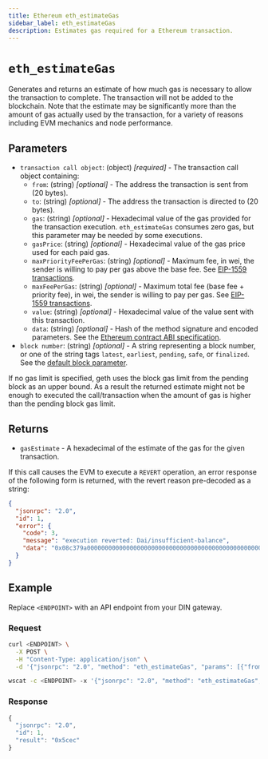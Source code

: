 ```yaml
---
title: Ethereum eth_estimateGas
sidebar_label: eth_estimateGas
description: Estimates gas required for a Ethereum transaction.
---
```



# `eth_estimateGas`


Generates and returns an estimate of how much gas is necessary to allow the transaction to complete.
The transaction will not be added to the blockchain. Note that the estimate may be significantly more
than the amount of gas actually used by the transaction, for a variety of reasons including EVM mechanics
and node performance. 

## Parameters

- `transaction call object`: (object) _[required]_ - The transaction call object containing:
  - `from`: (string) _[optional]_ - The address the transaction is sent from (20 bytes).
  - `to`: (string) _[optional]_ - The address the transaction is directed to (20 bytes).
  - `gas`: (string) _[optional]_ - Hexadecimal value of the gas provided for the transaction execution. `eth_estimateGas` consumes zero gas, but this parameter may be needed by some executions.
  - `gasPrice`: (string) _[optional]_ - Hexadecimal value of the gas price used for each paid gas.
  - `maxPriorityFeePerGas`: (string) _[optional]_ - Maximum fee, in wei, the sender is willing to pay per gas above the base fee. See [EIP-1559 transactions](http://eips.ethereum.org/EIPS/eip-1559).
  - `maxFeePerGas`: (string) _[optional]_ - Maximum total fee (base fee + priority fee), in wei, the sender is willing to pay per gas. See [EIP-1559 transactions](http://eips.ethereum.org/EIPS/eip-1559).
  - `value`: (string) _[optional]_ - Hexadecimal value of the value sent with this transaction.
  - `data`: (string) _[optional]_ - Hash of the method signature and encoded parameters. See the [Ethereum contract ABI specification](https://docs.soliditylang.org/en/latest/abi-spec.html).
- `block number`: (string) _[optional]_ - A string representing a block number, or one of the string tags `latest`, `earliest`, `pending`, `safe`, or `finalized`. See the [default block parameter](https://ethereum.org/en/developers/docs/apis/json-rpc/#default-block).

If no gas limit is specified, geth uses the block gas limit from the pending block as an upper bound. As a result the
returned estimate might not be enough to executed the call/transaction when the amount of gas is higher than the pending
block gas limit.

## Returns

- `gasEstimate` - A hexadecimal of the estimate of the gas for the given transaction.

If this call causes the EVM to execute a `REVERT` operation, an error response of the following form is returned, with the revert reason pre-decoded as a string:

```json
{
  "jsonrpc": "2.0",
  "id": 1,
  "error": {
    "code": 3,
    "message": "execution reverted: Dai/insufficient-balance",
    "data": "0x08c379a0000000000000000000000000000000000000000000000000000000000000002000000000000000000000000000000000000000000000000000000000000000184461692f696e73756666696369656e742d62616c616e63650000000000000000"
  }
}
```

## Example

Replace `<ENDPOINT>` with an API endpoint from your DIN gateway.

### Request


<Tabs>
  <TabItem value="curl">

```bash
curl <ENDPOINT> \
  -X POST \
  -H "Content-Type: application/json" \
  -d '{"jsonrpc": "2.0", "method": "eth_estimateGas", "params": [{"from": "0x9cE564c7d09f88E7d8233Cdd3A4d7AC42aBFf3aC", "to": "0xd46e8dd67c5d32be8058bb8eb970870f07244567", "value": "0x9184e72a"}], "id": 1}'
```

  </TabItem>
  <TabItem value="WSS">

```bash
wscat -c <ENDPOINT> -x '{"jsonrpc": "2.0", "method": "eth_estimateGas", "params": [{"from": "0x9cE564c7d09f88E7d8233Cdd3A4d7AC42aBFf3aC", "to": "0xd46e8dd67c5d32be8058bb8eb970870f07244567", "value": "0x9184e72a"}], "id": 1}'
```

  </TabItem>
</Tabs>

### Response


<Tabs>
  <TabItem value="JSON">

```js
{
  "jsonrpc": "2.0",
  "id": 1,
  "result": "0x5cec"
}
```

  </TabItem>
</Tabs>
